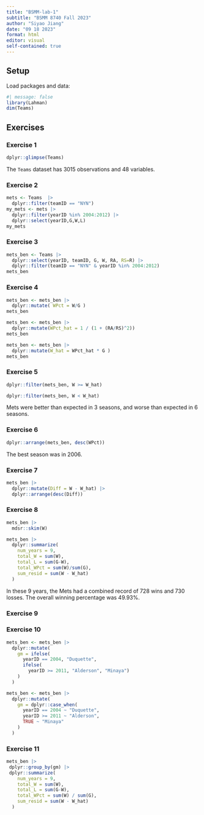 ```yaml
---
title: "BSMM-lab-1"
subtitle: "BSMM 8740 Fall 2023"
author: "Siyao Jiang"
date: "09 18 2023"
format: html
editor: visual
self-contained: true
---
```


## Setup

Load packages and data:

```r
#| message: false
library(Lahman)
dim(Teams)
```

## Exercises

### Exercise 1

```r
dplyr::glimpse(Teams)
```

The `Teams` dataset has 3015 observations and 48 variables.

### Exercise 2

```r
mets <- Teams  |> 
  dplyr::filter(teamID == "NYN")
my_mets <- mets |> 
  dplyr::filter(yearID %in% 2004:2012) |> 
  dplyr::select(yearID,G,W,L)
my_mets
```

### Exercise 3

```r
mets_ben <- Teams |>
  dplyr::select(yearID, teamID, G, W, RA, RS=R) |>
  dplyr::filter(teamID == "NYN" & yearID %in% 2004:2012)
mets_ben
```

### Exercise 4

```r
mets_ben <- mets_ben |>
  dplyr::mutate( WPct = W/G )
mets_ben
```

```r
mets_ben <- mets_ben |>
  dplyr::mutate(WPct_hat = 1 / (1 + (RA/RS)^2))
mets_ben
```

```r
mets_ben <- mets_ben |>
  dplyr::mutate(W_hat = WPct_hat * G )
mets_ben
```

### Exercise 5

```r
dplyr::filter(mets_ben, W >= W_hat)
```

```r
dplyr::filter(mets_ben, W < W_hat)
```

Mets were better than expected in 3 seasons, and worse than expected in 6 seasons.

### Exercise 6

```r
dplyr::arrange(mets_ben, desc(WPct))
```

The best season was in 2006.

### Exercise 7

```r
mets_ben |>
  dplyr::mutate(Diff = W - W_hat) |>
  dplyr::arrange(desc(Diff))
```

### Exercise 8

```r
mets_ben |>
  mdsr::skim(W)
```

```r
mets_ben |>
  dplyr::summarize(
    num_years = 9, 
    total_W = sum(W), 
    total_L = sum(G-W), 
    total_WPct = sum(W)/sum(G), 
    sum_resid = sum(W - W_hat)
  )
```

In these 9 years, the Mets had a combined record of 728 wins and 730 losses. The overall winning percentage was 49.93%.

### Exercise 9

### Exercise 10

```r
mets_ben <- mets_ben |>
  dplyr::mutate(
    gm = ifelse(
      yearID == 2004, "Duquette", 
      ifelse(
        yearID >= 2011, "Alderson", "Minaya")
    )
  )
```

```r
mets_ben <- mets_ben |> 
  dplyr::mutate(
    gm = dplyr::case_when(
      yearID == 2004 ~ "Duquette", 
      yearID >= 2011 ~ "Alderson", 
      TRUE ~ "Minaya"
    )
  )
```

### Exercise 11

```r
mets_ben |> 
 dplyr::group_by(gm) |>
 dplyr::summarize(
    num_years = 9, 
    total_W = sum(W), 
    total_L = sum(G-W), 
    total_WPct = sum(W) / sum(G), 
    sum_resid = sum(W - W_hat)
  ) 
```
